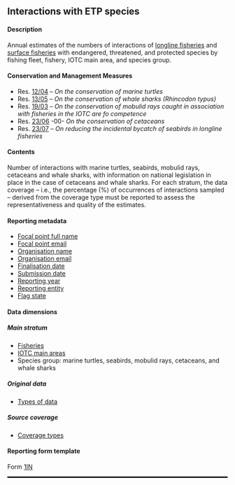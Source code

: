## Interactions with ETP species {#INdataset}

#### Description

Annual estimates of the numbers of interactions of [longline fisheries](#iotclonglinefishery) and [surface fisheries](#iotcsurfacefishery) with endangered, threatened, and protected species by fishing fleet, fishery, IOTC main area, and species group.

#### Conservation and Management Measures

- Res. [12/04](https://iotc.org/cmm/resolution-1204-conservation-marine-turtles) -- _On the conservation of marine turtles_
- Res. [13/05](https://iotc.org/cmm/resolution-1305-conservation-whale-sharks-rhincodon-typus) -- _On the conservation of whale sharks (Rhincodon typus)_
- Res. [19/03](https://iotc.org/cmm/resolution-1903-conservation-mobulid-rays-caught-association-fisheries-iotc-area-competence) -- _On the conservation of mobulid rays caught in association with fisheries in the IOTC are fo competence_
- Res. [23/06](https://iotc.org/cmm/resolution-2306-conservation-cetaceans) -00- _On the conservation of cetaceans_
- Res. [23/07](https://iotc.org/cmm/resolution-2307-reducing-incidental-bycatch-seabirds-longline-fisheries) -- _On reducing the incidental bycatch of seabirds in longline fisheries_

#### Contents

Number of interactions with marine turtles, seabirds, mobulid rays, cetaceans and whale sharks, with information on national legislation in place in the case of cetaceans and whale sharks. For each stratum, the data coverage -- i.e., the percentage (%) of occurrences of interactions sampled -- derived from the coverage type must be reported to assess the representativeness and quality of the estimates.

#### Reporting metadata

- [Focal point full name](#fcname)
- [Focal point email](#fcemail)
- [Organisation name](#orgname)
- [Organisation email](#orgemail)
- [Finalisation date](#findate)
- [Submission date](#subdate)
- [Reporting year](#repyear)
- [Reporting entity](#repentity)
- [Flag state](#repflagstate)


#### Data dimensions 

##### Main stratum

- [Fisheries](../domain/fisheries/#fisheries)
- [IOTC main areas](../domain/admin/#IOareasMain)
- Species group: marine turtles, seabirds, mobulid rays, cetaceans, and whale sharks

##### Original data

- [Types of data](../domain/data/#types)

##### Source coverage

- [Coverage types](../domain/data/#coverageTypes)

#### Reporting form template

Form [1IN](../forms/#Form_1IN)

<hr style="border:1.5px solid black">
